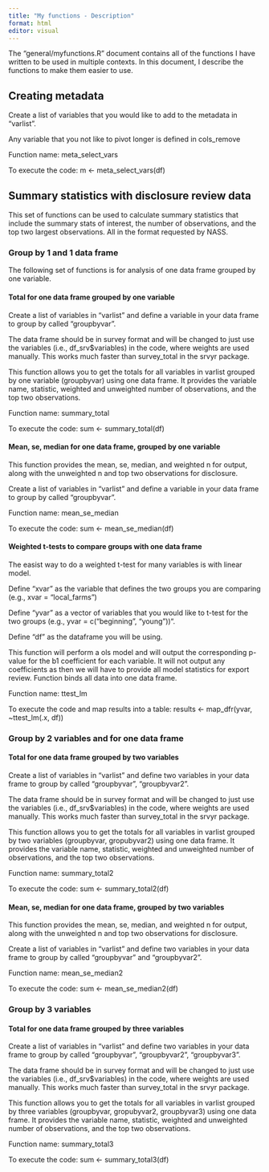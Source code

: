 ---
title: "My functions - Description"
format: html
editor: visual
---

The "general/myfunctions.R" document contains all of the functions I have written to be used in multiple contexts. In this document, I describe the functions to make them easier to use.

## Creating metadata

Create a list of variables that you would like to add to the metadata in "varlist".

Any variable that you not like to pivot longer is defined in cols_remove

Function name: meta_select_vars

To execute the code: m \<- meta_select_vars(df)

## Summary statistics with disclosure review data

This set of functions can be used to calculate summary statistics that include the summary stats of interest, the number of observations, and the top two largest observations. All in the format requested by NASS.

### Group by 1 and 1 data frame

The following set of functions is for analysis of one data frame grouped by one variable.

#### Total for one data frame grouped by one variable

Create a list of variables in "varlist" and define a variable in your data frame to group by called "groupbyvar".

The data frame should be in survey format and will be changed to just use the variables (i.e., df_srv\$variables) in the code, where weights are used manually. This works much faster than survey_total in the srvyr package.

This function allows you to get the totals for all variables in varlist grouped by one variable (groupbyvar) using one data frame. It provides the variable name, statistic, weighted and unweighted number of observations, and the top two observations.

Function name: summary_total

To execute the code: sum \<- summary_total(df)

#### Mean, se, median for one data frame, grouped by one variable

This function provides the mean, se, median, and weighted n for output, along with the unweighted n and top two observations for disclosure.

Create a list of variables in "varlist" and define a variable in your data frame to group by called "groupbyvar".

Function name: mean_se_median

To execute the code: sum \<- mean_se_median(df)

#### Weighted t-tests to compare groups with one data frame

The easist way to do a weighted t-test for many variables is with linear model.

Define "xvar" as the variable that defines the two groups you are comparing (e.g., xvar = "local_farms")

Define "yvar" as a vector of variables that you would like to t-test for the two groups (e.g., yvar = c("beginning", "young"))".

Define "df" as the dataframe you will be using.

This function will perform a ols model and will output the corresponding p-value for the b1 coefficient for each variable. It will not output any coefficients as then we will have to provide all model statistics for export review. Function binds all data into one data frame.

Function name: ttest_lm

To execute the code and map results into a table: results \<- map_dfr(yvar, \~ttest_lm(.x, df))

### Group by 2 variables and for one data frame

#### Total for one data frame grouped by two variables

Create a list of variables in "varlist" and define two variables in your data frame to group by called "groupbyvar", "groupbyvar2".

The data frame should be in survey format and will be changed to just use the variables (i.e., df_srv\$variables) in the code, where weights are used manually. This works much faster than survey_total in the srvyr package.

This function allows you to get the totals for all variables in varlist grouped by two variables (groupbyvar, gropubyvar2) using one data frame. It provides the variable name, statistic, weighted and unweighted number of observations, and the top two observations.

Function name: summary_total2

To execute the code: sum \<- summary_total2(df)

#### Mean, se, median for one data frame, grouped by two variables

This function provides the mean, se, median, and weighted n for output, along with the unweighted n and top two observations for disclosure.

Create a list of variables in "varlist" and define two variables in your data frame to group by called "groupbyvar" and "groupbyvar2".

Function name: mean_se_median2

To execute the code: sum \<- mean_se_median2(df)

### Group by 3 variables

#### Total for one data frame grouped by three variables

Create a list of variables in "varlist" and define two variables in your data frame to group by called "groupbyvar", "groupbyvar2", "groupbyvar3".

The data frame should be in survey format and will be changed to just use the variables (i.e., df_srv\$variables) in the code, where weights are used manually. This works much faster than survey_total in the srvyr package.

This function allows you to get the totals for all variables in varlist grouped by three variables (groupbyvar, gropubyvar2, groupbyvar3) using one data frame. It provides the variable name, statistic, weighted and unweighted number of observations, and the top two observations.

Function name: summary_total3

To execute the code: sum \<- summary_total3(df)



